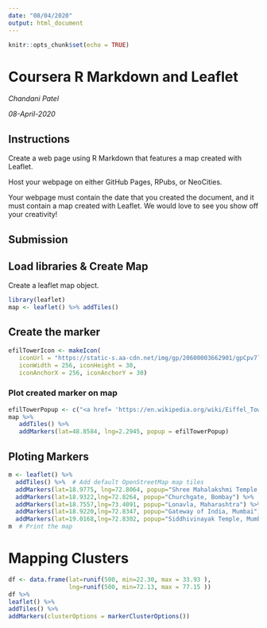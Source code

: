 ```yaml
---
date: "08/04/2020"
output: html_document
---
```


```r
knitr::opts_chunk$set(echo = TRUE)
```

# Coursera R Markdown and Leaflet
_Chandani Patel_

_08-April-2020_

## Instructions
Create a web page using R Markdown that features a map created with Leaflet.

Host your webpage on either GitHub Pages, RPubs, or NeoCities.

Your webpage must contain the date that you created the document, and it must contain a map created with Leaflet. We would love to see you show off your creativity!

## Submission

## Load libraries & Create Map
Create a leaflet map object.
```r
library(leaflet)
map <- leaflet() %>% addTiles()
```

## Create the marker

```r
efilTowerIcon <- makeIcon(
   iconUrl = "https://static-s.aa-cdn.net/img/gp/20600003662901/gpCpv7lIvX6jVQUR2Nn1cfaq7aU3T5HTAVa75C39H53XrL4uGVVATjqOlTILm_AyCA=w300?v=1",
   iconWidth = 256, iconHeight = 30,
   iconAnchorX = 256, iconAnchorY = 30)
```

### Plot created marker on map
```r
efilTowerPopup <- c("<a href= 'https://en.wikipedia.org/wiki/Eiffel_Tower' >Efil Tower<br><img src='https://static-s.aa-cdn.net/img/gp/20600003662901/gpCpv7lIvX6jVQUR2Nn1cfaq7aU3T5HTAVa75C39H53XrL4uGVVATjqOlTILm_AyCA=w300?v=1' width='200' height='200'  alt='Eiffel Tower' title='Eiffel Tower'></a>")
map %>%
   addTiles() %>%
   addMarkers(lat=48.8584, lng=2.2945, popup = efilTowerPopup)
```

## Ploting Markers
```r
m <- leaflet() %>%
  addTiles() %>%  # Add default OpenStreetMap map tiles
  addMarkers(lat=18.9775, lng=72.8064, popup="Shree Mahalakshmi Temple, Bombay") %>%
  addMarkers(lat=18.9322,lng=72.8264, popup="Churchgate, Bombay") %>%
  addMarkers(lat=18.7557,lng=73.4091, popup="Lonavla, Maharashtra") %>%
  addMarkers(lat=18.9220,lng=72.8347, popup="Gateway of India, Mumbai") %>%
  addMarkers(lat=19.0168,lng=72.8302, popup="Siddhivinayak Temple, Mumbai") #%>%
m  # Print the map
```

# Mapping Clusters

```r
df <- data.frame(lat=runif(500, min=22.30, max = 33.93 ),
                 lng=runif(500, min=72.13, max = 77.15 ))
df %>%
leaflet() %>%
addTiles() %>%  
addMarkers(clusterOptions = markerClusterOptions())  
```